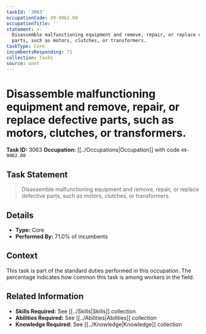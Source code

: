 ```yaml
---
taskId: '3063'
occupationCode: 49-9062.00
occupationTitle: ''
statement: >-
  Disassemble malfunctioning equipment and remove, repair, or replace defective
  parts, such as motors, clutches, or transformers.
taskType: Core
incumbentsResponding: 71
collection: Tasks
source: onet
---
```

# Disassemble malfunctioning equipment and remove, repair, or replace defective parts, such as motors, clutches, or transformers.

**Task ID:** 3063
**Occupation:** [[../Occupations|Occupation]] with code `49-9062.00`

## Task Statement

> Disassemble malfunctioning equipment and remove, repair, or replace defective parts, such as motors, clutches, or transformers.

## Details

- **Type:** Core
- **Performed By:** 71.0% of incumbents

## Context

This task is part of the standard duties performed in this occupation. The percentage indicates how common this task is among workers in the field.

## Related Information

- **Skills Required:** See [[../Skills|Skills]] collection
- **Abilities Required:** See [[../Abilities|Abilities]] collection
- **Knowledge Required:** See [[../Knowledge|Knowledge]] collection
